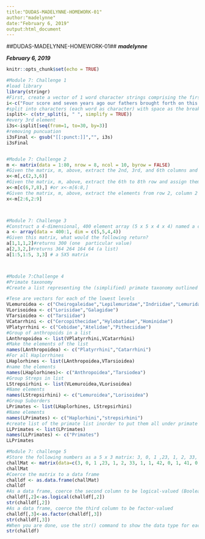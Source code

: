 ```yaml
---
title:"DUDAS-MADELYNNE-HOMEWORK-01"
author:"madelynne"
date:"February 6, 2019"
output:html_document
---
```


##DUDAS-MADELYNNE-HOMEWORK-01##
***madelynne***

***February 6, 2019***


```r
knitr::opts_chunk$set(echo = TRUE)
```
```r
#Module 7: Challenge 1
#load library
library(stringr)
#First, create a vector of 1 word character strings comprising the first line of the Gettysburg address: “Four score and seven years ago our fathers brought forth on this continent, a new nation, conceived in Liberty, and dedicated to the proposition that all men are created equal.”
i<-c("Four score and seven years ago our fathers brought forth on this continent, a new nation, conceived in Liberty, and dedicated to the proposition that all men are created equal.")
#split into characters (each word as character) with space as the break
isplit<- c(str_split(i, " ", simplify = TRUE))
#every 3rd element
i3s<-isplit[seq(from=1, to=30, by=3)]
#removing puncuation
i3sFinal <- gsub("[[:punct:]]","", i3s)
i3sFinal


#Module 7: Challenge 2
m <- matrix(data = 1:80, nrow = 8, ncol = 10, byrow = FALSE)
#Given the matrix, m, above, extract the 2nd, 3rd, and 6th columns and assign them to the variable x
x<-m[,c(2,3,6)]
#Given the matrix, m, above, extract the 6th to 8th row and assign them to the variable x
x<-m[c(6,7,8),] #or x<-m[6:8,]
#Given the matrix, m, above, extract the elements from row 2, column 2 to row 6, column 9 and assign them to the variable x
x<-m[2:6,2:9]



#Module 7: Challenge 3
#Construct a 4-dimensional, 400 element array (5 x 5 x 4 x 4) named a consisting of the numbers 400 to 1 (i.e., a descending series)
a <- array(data = 400:1, dim = c(5,5,4,4))
#Given this matrix, what would the following return?
a[1,1,1,2]#returns 300 (one  particular value)
a[2,3,2,]#returns 364 264 164 64 (a list)
a[1:5,1:5, 3,3] # a 5X5 matrix



#Module 7:Challenge 4
#Primate taxonomy 
#Create a list representing the (simplified) primate taxonomy outlined below. HINT: you can use lists as elements in a list.

#Tese are vectors for each of the lowest levels
VLemuroidea <- c("Cheirogaleidae","Lepilemuridae","Indriidae","Lemuridae","Daubentoniidae")
VLorisoidea <- c("Lorisidae","Galagidae")
VTarsioidea <- c("Tarsiidae")
VCatarrhini <- c("Cercopithecidae","Hylobatidae","Hominidae")
VPlatyrrhini <- c("Cebidae","Atelidae","Pitheciidae")
#Group of anthropoids in a list
LAnthropoidea <- list(VPlatyrrhini,VCatarrhini)
#Make the elements of the list
names(LAnthropoidea) <- c("Platyrrhini","Catarrhini")
#For all Haplorrhines
LHaplorhines <- list(LAnthropoidea,VTarsioidea)
#name the elements
names(LHaplorhines)<- c("Anthropoidea","Tarsiodea")
#Group Streps in list
LStrepsirhini <- list(VLemuroidea,VLorisoidea)
#Name elements
names(LStrepsirhini) <- c("Lemuroidea","Lorisoidea")
#Group Suborders
LPrimates <- list(LHaplorhines, LStrepsirhini)
#Name elements
names(LPrimates) <- c("Haplorhini","strepsirhini")
#create list of the primate list inorder to put them all under primate
LLPrimates <- list(LPrimates)
names(LLPrimates) <- c("Primates")
LLPrimates 

#Module 7: challenge 5
#Store the following numbers as a 5 x 3 matrix: 3, 0, 1 ,23, 1, 2, 33, 1, 1, 42, 0, 1, 41, 0, 2. Be sure to fill the matrix ROWWISE
challMat <- matrix(data=c(3, 0, 1 ,23, 1, 2, 33, 1, 1, 42, 0, 1, 41, 0, 2),nrow=5, ncol=3, byrow = TRUE)
challMat
#Coerce the matrix to a data frame
challdf <- as.data.frame(challMat)
challdf
#As a data frame, coerce the second column to be logical-valued (Boolean)
challdf[,2]<-as.logical(challdf[,2])
str(challdf[,2])
#As a data frame, coerce the third column to be factor-valued
challdf[,3]<-as.factor(challdf[,3])
str(challdf[,3])
#When you are done, use the str() command to show the data type for each variable in your dataframe
str(challdf)


```

